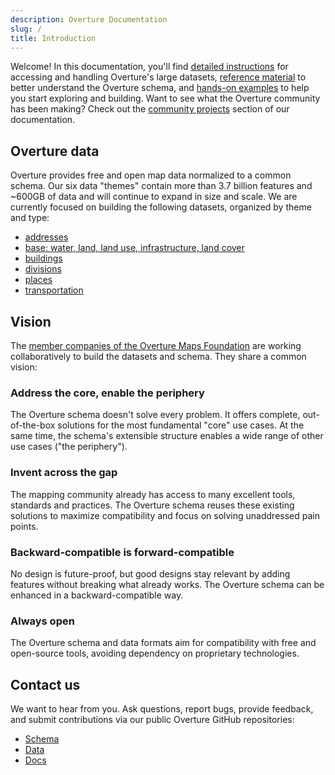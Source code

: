 ```yaml
---
description: Overture Documentation
slug: /
title: Introduction
---
```


Welcome! In this documentation, you'll find [detailed instructions](getting-data) for accessing and handling Overture's large datasets, [reference material](https://docs.overturemaps.org/schema/) to better understand the Overture schema, and [hands-on examples](examples) to help you start exploring and building. Want to see what the Overture community has been making? Check out the [community projects](community) section of our documentation.

## Overture data 
Overture provides free and open map data normalized to a common schema. Our six data "themes" contain more than 3.7 billion features and ~600GB of data and will continue to expand in size and scale. We are currently focused on building the following datasets, organized by theme and type: 

- [addresses](guides/addresses)
- [base: water, land, land use, infrastructure, land cover](guides/base)
- [buildings](guides/buildings)
- [divisions](guides/divisions)
- [places](guides/places)
- [transportation](guides/transportation)


## Vision

The [member companies of the Overture Maps Foundation](https://overturemaps.org/about/members/) are working collaboratively to build the datasets and schema. They share a common vision:

### Address the core, enable the periphery
The Overture schema doesn't solve every problem. It offers complete, out-of-the-box solutions for the most fundamental "core" use cases. At the same time, the schema's extensible structure enables a wide range of other use cases ("the periphery").

### Invent across the gap
The mapping community already has access to many excellent tools, standards and practices. The Overture schema reuses these existing solutions to maximize compatibility and focus on solving unaddressed pain points.

### Backward-compatible is forward-compatible
No design is future-proof, but good designs stay relevant by adding features without breaking what already works. The Overture schema can be enhanced in a backward-compatible way.

### Always open
The Overture schema and data formats aim for compatibility with free and open-source tools, avoiding dependency on proprietary technologies.

## Contact us

We want to hear from you. Ask questions, report bugs, provide feedback, and submit contributions via our public Overture GitHub repositories:

- [Schema](https://github.com/OvertureMaps/schema)
- [Data](https://github.com/OvertureMaps/data)
- [Docs](https://github.com/OvertureMaps/docs)


